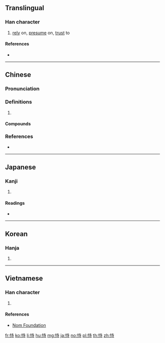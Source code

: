 ==Translingual==

===Han character===
{{Han char|rn=61|rad=心|as=06|sn=9|four=94041|canj=PGDI|ids=⿰忄寺}}

# [[rely]] on, [[presume]] on, [[trust]] to

====References====
* {{Han ref|kx=0383.190|dkj=10521|dj=0713.100|hdz=42293.150|uh=6043|ud=24643|bh=ABEE|bd=44014}}

----

==Chinese==
{{zh-forms}}

===Pronunciation===
{{zh-pron
|m=shì
|c=ci5,si5
|mc=y
|oc=y
|cat=
}}

===Definitions===
{{zh-hanzi}}

# {{rfdef|zh}}

====Compounds====
{{zh-der|仗恃|倚恃|可恃|失恃|居功自恃|怙恃|恃勢凌人|恃寵而驕|恃強凌弱|恃強欺弱|恃愛|恃才傲物|恃才矜己|恃才自專|憑恃|有恃無恐|無恃|矜功恃寵|自恃|虛憍恃氣}}

===References===
* {{R:yue:Hanzi}}

----

==Japanese==

===Kanji===
{{ja-kanji|grade=|rs=心06}}

# {{defn|lang=ja|sort=心06}}

====Readings====
* {{ja-readings|on=[[じ]] (ji), [[し]] (shi)|kun=[[たのむ]] (tanomu)}}

----

==Korean==

===Hanja===
{{ko-hanja|hangeul=시|eumhun=|rv=si|mr=si|y=si}}

# {{defn|lang=ko|sort=心06}}

----

==Vietnamese==

===Han character===
{{vi-readings|rs=心06|hanviet=thị}}

# {{defn|lang=vi|sort=心06}}

====References====
* [http://nomfoundation.org/common/nom_details.php?codepoint=6043 Nom Foundation]

[[fr:恃]]
[[ko:恃]]
[[li:恃]]
[[hu:恃]]
[[mg:恃]]
[[ja:恃]]
[[no:恃]]
[[pl:恃]]
[[th:恃]]
[[zh:恃]]